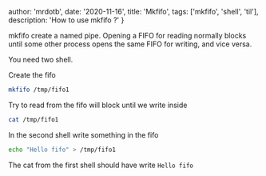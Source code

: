 
  author: 'mrdotb',
  date: '2020-11-16',
  title: 'Mkfifo',
  tags: ['mkfifo', 'shell', 'til'],
  description:
    'How to use mkfifo ?'
}





mkfifo create a named pipe.
Opening a FIFO for reading normally blocks until some other process opens the
same FIFO for writing, and vice versa.

You need two shell.

Create the fifo

```bash
mkfifo /tmp/fifo1
```

Try to read from the fifo will block until we write inside

```bash
cat /tmp/fifo1
```

In the second shell write something in the fifo

```bash
echo "Hello fifo" > /tmp/fifo1
```

The cat from the first shell should have write `Hello fifo`


